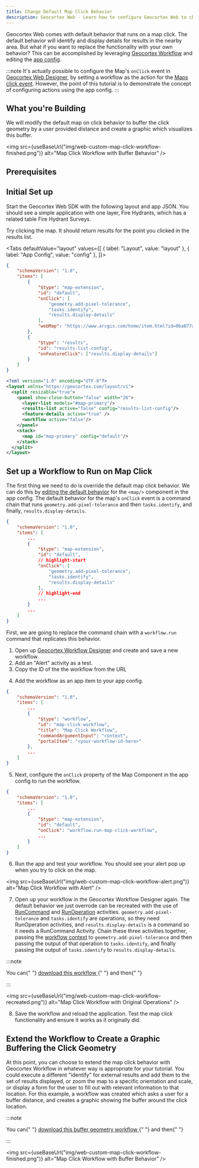 ```yaml
---
title: Change Default Map Click Behavior
description: Geocortex Web - Learn how to configure Geocortex Web to change the default map click behavior
---
```



Geocortex Web comes with default behavior that runs on a map click. The default behavior will identify and display details for results in the nearby area. But what if you want to replace the functionality with your own behavior? This can be accomplished by leveraging [Geocortex Workflow](https://apps.geocortex.com/workflow/designer/) and editing the [app config](configuration-app-config-getting-started.mdx).

:::note
It's actually possible to configure the Map's `onClick` event in [Geocortex Web Designer](https://apps.geocortex.com/webviewer/designer/), by setting a workflow as the action for the [Maps click event](https://docs.geocortex.com/webviewer/latest/admin-help/Default.htm#gwv/component-settings.htm%3FTocPath%3DConfiguration%7CComponent%2520Settings%7C_____0). However, the point of this tutorial is to demonstrate the concept of configuring actions using the app config.
:::

## What you're Building

We will modify the default map on click behavior to buffer the click geometry by a user provided distance and create a graphic which visualizes this buffer.

<img
    src={useBaseUrl("img/web-custom-map-click-workflow-finished.png")}
    alt="Map Click Workflow with Buffer Behavior"
/>

## Prerequisites

<PrereqsLayoutConfigEditingSnippet />

## Initial Set up

Start the Geocortex Web SDK with the following layout and app JSON. You should see a simple application with one layer, Fire Hydrants, which has a related table Fire Hydrant Surveys.

Try clicking the map. It should return results for the point you clicked in the results list.

<Tabs
  defaultValue="layout"
  values={[
    { label: "Layout", value: "layout" },
    { label: "App Config", value: "config" },
  ]}>
<TabItem value="config">

```json title="app/app.json"
{
    "schemaVersion": "1.0",
    "items": [
        {
            "$type": "map-extension",
            "id": "default",
            "onClick": [
                "geometry.add-pixel-tolerance",
                "tasks.identify",
                "results.display-details"
            ],
            "webMap": "https://www.arcgis.com/home/item.html?id=0ba877a4185448cb832af9a661031e31"
        },
        {
            "$type": "results",
            "id": "results-list-config",
            "onFeatureClick": ["results.display-details"]
        }
    ]
}
```

</TabItem>
<TabItem value="layout">

```xml title="app/layout.xml"
<?xml version="1.0" encoding="UTF-8"?>
<layout xmlns="https://geocortex.com/layout/v1">
  <split resizable="true">
    <panel show-close-button="false" width="26">
      <layer-list models="#map-primary"/>
      <results-list active="false" config="results-list-config"/>
      <feature-details active="true" />
      <workflow active="false"/>
    </panel>
    <stack>
      <map id="map-primary" config="default"/>
    </stack>
  </split>
</layout>
```

</TabItem>
</Tabs>

## Set up a Workflow to Run on Map Click

The first thing we need to do is override the default map click behavior. We can do this by [editing the default behavior](tutorial-change-default-behavior.mdx) for the `<map/>` component in the app config. The default behavior for the map's `onClick` event is a command chain that runs `geometry.add-pixel-tolerance` and then `tasks.identify`, and finally, `results.display-details`.

```json
{
    "schemaVersion": "1.0",
    "items": [
        ...
        {
            "$type": "map-extension",
            "id": "default",
            // highlight-start
            "onClick": [
                "geometry.add-pixel-tolerance",
                "tasks.identify",
                "results.display-details"
            ],
            // highlight-end
            ...
        }
        ...
    ]
}
```

First, we are going to replace the command chain with a `workflow.run` command that replicates this behavior.

1. Open up [Geocortex Workflow Designer](https://apps.geocortex.com/workflow/designer/) and create and save a new workflow.
2. Add an "Alert" activity as a test.
3. Copy the ID of the the workflow from the URL

<WorkflowUrlSnippet />

4. Add the workflow as an app item to your app config.

```json
{
    "schemaVersion": "1.0",
    "items": [
        ...
        {
            "$type": "workflow",
            "id": "map-click-workflow",
            "title": "Map Click Workflow",
            "commandArgumentInput": "context",
            "portalItem": "<your-workflow-id-here>"
        },
        ...
    ]
}
```

5. Next, configure the `onClick` property of the Map Component in the app config to run the workflow.

```json
{
    "schemaVersion": "1.0",
    "items": [
        ...
        {
            "$type": "map-extension",
            "id": "default",
            "onClick": "workflow.run-map-click-workflow",
            ...
        }
    ]
}
```

6. Run the app and test your workflow. You should see your alert pop up when you try to click on the map.

<img
    src={useBaseUrl("img/web-custom-map-click-workflow-alert.png")}
    alt="Map Click Workflow with Alert"
/>

7. Open up your workflow in the Geocortex Workflow Designer again. The default behavior we just overrode can be recreated with the use of [RunCommand](https://docs.geocortex.com/workflow/latest/help/Default.htm#wf5/help/activities/run-command.htm%3FTocPath%3DActivities%7CActivity%2520Reference%7C_____169) and [RunOperation](https://docs.geocortex.com/workflow/latest/help/Default.htm#wf5/help/activities/run-operation.htm%3FTocPath%3DActivities%7CActivity%2520Reference%7C_____173) activities. `geometry.add-pixel-tolerance` and `tasks.identify` are operations, so they need RunOperation activities, and `results.display-details` is a command so it needs a RunCommand Activity. Chain these three activities together, passing the [workflow context](https://docs.geocortex.com/webviewer/latest/admin-help/Default.htm#gwv/add-a-workflow-to-an-app.htm#use-the-menu-context-as-a-workflow-input%3FTocPath%3DConfiguration%7CAdd%2520a%2520Workflow%2520to%2520an%2520App%7C_____4) to `geometry.add-pixel-tolerance` and then passing the output of that operation to `tasks.identify`, and finally passing the output of `tasks.identify` to `results.display-details`.

:::note

<p>
    You can{" "}
    <a
        href={useBaseUrl("workflows/web-map-click-behavior-recreated.json")}
        download="map-click-behavior-recreated.json"
    >
        download this workflow
    </a>{" "}
    and then{" "}
    <a
        href="https://docs.geocortex.com/workflow/latest/help/Default.htm#wf5/help/import-export-workflows.htm"
        target="_blank"
    >
    </a>
</p>
:::

<img
    src={useBaseUrl("img/web-custom-map-click-workflow-recreated.png")}
    alt="Map Click Workflow with Original Operations"
/>

8. Save the workflow and reload the application. Test the map click functionality and ensure it works as it originally did.

## Extend the Workflow to Create a Graphic Buffering the Click Geometry

At this point, you can choose to extend the map click behavior with Geocortex Workflow in whatever way is appropriate for your tutorial. You could execute a different "identify" for external results and add them to the set of results displayed, or zoom the map to a specific orientation and scale, or display a form for the user to fill out with relevant information to that location. For this example, a workflow was created which asks a user for a buffer distance, and creates a graphic showing the buffer around the click location.

:::note

<p>
    You can{" "}
    <a
        href={useBaseUrl("workflows/web-map-click-behavior-buffer.json")}
        download="map-click-behavior-buffer.json"
    >
        download this buffer geometry workflow
    </a>{" "}
    and then{" "}
    <a
        href="https://docs.geocortex.com/workflow/latest/help/Default.htm#wf5/help/import-export-workflows.htm"
        target="_blank"
    >
    </a>
</p>
:::

<img
    src={useBaseUrl("img/web-custom-map-click-workflow-finished.png")}
    alt="Map Click Workflow with Buffer Behavior"
/>

